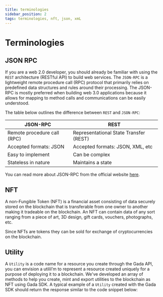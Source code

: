 ```yaml
---
title: terminologies
sidebar_position: 2
tags: terminologies, nft, json, xmL
---
```


# Terminologies

## JSON RPC
If you are a web 2.0 developer, you should already be familiar with using the `REST` architecture (RESTful API) to build web services. The `JSON-RPC` is a lightweight remote procedure call (RPC) protocol that primarily relies on predefined data structures and rules around their processing. The JSON-RPC is mostly preferred when building web 3.0 applications because it allows for mapping to method calls and communications can be easily understood.

The table below outlines the difference between `REST` and `JSON-RPC`:

| JSON-RPC                        |  REST                                  |
|---------------------------------|----------------------------------------|
| Remote procedure call (RPC)     | Representational State Transfer (REST) |
| Accepted formats: JSON          | Accepted formats: JSON, XML, etc       |
| Easy to implement               | Can be complex                         |
| Stateless in nature             | Maintains a state                      |

You can read more about JSON-RPC from the official website [here](https://www.jsonrpc.org/specification).
## NFT
A non-Fungible Token (NFT) is a financial asset consisting of data securely stored on the blockchain that is transferable from one owner to another making it tradeable on the blockchain. An NFT can contain data of any sort ranging from a piece of art, 3D design, gift cards, vouchers, photographs, etc.

Since NFTs are tokens they can be sold for exchange of cryptocurrencies on the blockchain.

## Utility
A `Utility` is a code name for a resource you create through the Gada API, you can envision a utiliI’m to represent a resource created uniquely for a purpose of deploying it to a blockchain. We've developed an array of methods to help you create, mint and export utilities to the blockchain as NFT using Gada SDK. A typical example of a `Utility` created with the Gada SDK should return the response similar to the code snippet below:




<!-- export const Highlight = ({children, color}) => (
  <span
    style={{
      backgroundColor: color,
      borderRadius: '20px',
      color: '#fff',
      padding: '10px',
      cursor: 'pointer',
    }}
    onClick={() => {
      alert(`You clicked the color ${color} with label ${children}`);
    }}>
    {children}
  </span>
);

<Highlight color="#25c2a0">Docusaurus green</Highlight> -->
